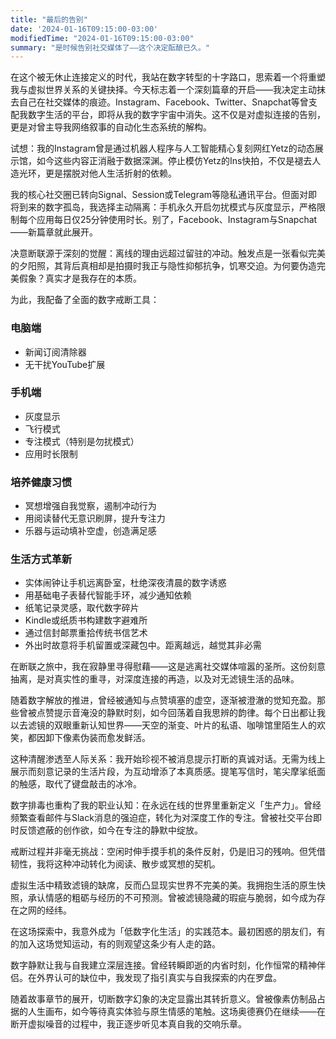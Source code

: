 ```yaml
---
title: "最后的告别"
date: '2024-01-16T09:15:00-03:00'
modifiedTime: "2024-01-16T09:15:00-03:00"
summary: "是时候告别社交媒体了——这个决定酝酿已久。"
---
```


在这个被无休止连接定义的时代，我站在数字转型的十字路口，思索着一个将重塑我与虚拟世界关系的关键抉择。今天标志着一个深刻篇章的开启——我决定主动抹去自己在社交媒体的痕迹。Instagram、Facebook、Twitter、Snapchat等曾支配我数字生活的平台，即将从我的数字宇宙中消失。这不仅是对虚拟连接的告别，更是对曾主导我网络叙事的自动化生态系统的解构。

试想：我的Instagram曾是通过机器人程序与人工智能精心复刻网红Yetz的动态展示馆，如今这些内容正消融于数据深渊。停止模仿Yetz的Ins快拍，不仅是褪去人造光环，更是摆脱对他人生活折射的依赖。

我的核心社交圈已转向Signal、Session或Telegram等隐私通讯平台。但面对即将到来的数字孤岛，我选择主动隔离：手机永久开启勿扰模式与灰度显示，严格限制每个应用每日仅25分钟使用时长。别了，Facebook、Instagram与Snapchat——新篇章就此展开。

决意断联源于深刻的觉醒：离线的理由远超过留驻的冲动。触发点是一张看似完美的夕阳照，其背后真相却是拍摄时我正与隐性抑郁抗争，饥寒交迫。为何要伪造完美假象？真实才是我存在的本质。

为此，我配备了全面的数字戒断工具：

### 电脑端
- 新闻订阅清除器
- 无干扰YouTube扩展

### 手机端
- 灰度显示
- 飞行模式
- 专注模式（特别是勿扰模式）
- 应用时长限制

### 培养健康习惯
- 冥想增强自我觉察，遏制冲动行为
- 用阅读替代无意识刷屏，提升专注力
- 乐器与运动填补空虚，创造满足感

### 生活方式革新
- 实体闹钟让手机远离卧室，杜绝深夜清晨的数字诱惑
- 用基础电子表替代智能手环，减少通知依赖
- 纸笔记录灵感，取代数字碎片
- Kindle或纸质书构建数字避难所
- 通过信封邮票重拾传统书信艺术
- 外出时故意将手机留置或深藏包中。距离越远，越觉其非必需

在断联之旅中，我在寂静里寻得慰藉——这是逃离社交媒体喧嚣的圣所。这份刻意抽离，是对真实性的重寻，对深度连接的再造，以及对无滤镜生活的品味。

随着数字解放的推进，曾经被通知与点赞填塞的虚空，逐渐被澄澈的觉知充盈。那些曾被点赞提示音淹没的静默时刻，如今回荡着自我思辨的韵律。每个日出都让我以去滤镜的双眼重新认知世界——天空的渐变、叶片的私语、咖啡馆里陌生人的欢笑，都因卸下像素伪装而愈发鲜活。

这种清醒渗透至人际关系：我开始珍视不被消息提示打断的真诚对话。无需为线上展示而刻意记录的生活片段，为互动增添了本真质感。提笔写信时，笔尖摩挲纸面的触感，取代了键盘敲击的冰冷。

数字排毒也重构了我的职业认知：在永远在线的世界里重新定义「生产力」。曾经频繁查看邮件与Slack消息的强迫症，转化为对深度工作的专注。曾被社交平台即时反馈遮蔽的创作欲，如今在专注的静默中绽放。

戒断过程并非毫无挑战：空闲时伸手摸手机的条件反射，仍是旧习的残响。但凭借韧性，我将这种冲动转化为阅读、散步或冥想的契机。

虚拟生活中精致滤镜的缺席，反而凸显现实世界不完美的美。我拥抱生活的原生快照，承认情感的粗砺与经历的不可预测。曾被滤镜隐藏的瑕疵与脆弱，如今成为存在之网的经纬。

在这场探索中，我意外成为「低数字化生活」的实践范本。最初困惑的朋友们，有的加入这场觉知运动，有的则观望这条少有人走的路。

数字静默让我与自我建立深层连接。曾经转瞬即逝的内省时刻，化作恒常的精神伴侣。在外界认可的缺位中，我发现了指引真实与自我探索的内在罗盘。

随着故事章节的展开，切断数字幻象的决定显露出其转折意义。曾被像素仿制品占据的人生画布，如今等待真实体验与原生情感的笔触。这场奥德赛仍在继续——在断开虚拟噪音的过程中，我正逐步听见本真自我的交响乐章。